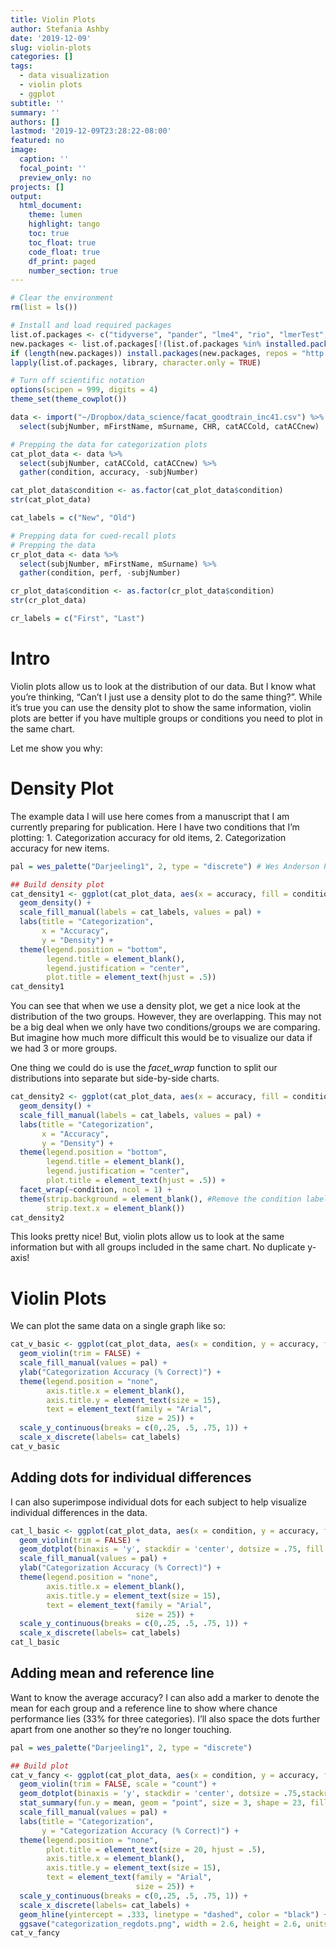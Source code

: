 ```yaml
---
title: Violin Plots
author: Stefania Ashby
date: '2019-12-09'
slug: violin-plots
categories: []
tags:
  - data visualization
  - violin plots
  - ggplot
subtitle: ''
summary: ''
authors: []
lastmod: '2019-12-09T23:28:22-08:00'
featured: no
image:
  caption: ''
  focal_point: ''
  preview_only: no
projects: []
output:
  html_document:
    theme: lumen
    highlight: tango
    toc: true
    toc_float: true
    code_float: true
    df_print: paged
    number_section: true
---
```

```r
# Clear the environment
rm(list = ls())

# Install and load required packages
list.of.packages <- c("tidyverse", "pander", "lme4", "rio", "lmerTest", "psych", "here", "janitor", "skimr", "magrittr", "cowplot", "wesanderson", "extrafont")
new.packages <- list.of.packages[!(list.of.packages %in% installed.packages()[,"Package"])] 
if (length(new.packages)) install.packages(new.packages, repos = "http://cran.us.r-project.org")
lapply(list.of.packages, library, character.only = TRUE)

# Turn off scientific notation
options(scipen = 999, digits = 4)
theme_set(theme_cowplot())


```


```r
data <- import("~/Dropbox/data_science/facat_goodtrain_inc41.csv") %>% 
  select(subjNumber, mFirstName, mSurname, CHR, catACCold, catACCnew)

# Prepping the data for categorization plots
cat_plot_data <- data %>% 
  select(subjNumber, catACCold, catACCnew) %>% 
  gather(condition, accuracy, -subjNumber)

cat_plot_data$condition <- as.factor(cat_plot_data$condition)
str(cat_plot_data)

cat_labels = c("New", "Old")

# Prepping data for cued-recall plots
# Prepping the data
cr_plot_data <- data %>% 
  select(subjNumber, mFirstName, mSurname) %>% 
  gather(condition, perf, -subjNumber)

cr_plot_data$condition <- as.factor(cr_plot_data$condition)
str(cr_plot_data)

cr_labels = c("First", "Last")
```

# Intro
Violin plots allow us to look at the distribution of our data. 
But I know what you're thinking, "Can't I just use a density plot to do the same thing?".
While it's true you can use the density plot to show the same information, violin plots are better if you have multiple groups or conditions you need to plot in the same chart. 

Let me show you why:

# Density Plot
The example data I will use here comes from a manuscript that I am currently preparing for publication. Here I have two conditions that I'm plotting: 1. Categorization accuracy for old items, 2. Categorization accuracy for new items.

```r
pal = wes_palette("Darjeeling1", 2, type = "discrete") # Wes Anderson Palette's are fun! Check them out! 

## Build density plot
cat_density1 <- ggplot(cat_plot_data, aes(x = accuracy, fill = condition)) +
  geom_density() +
  scale_fill_manual(labels = cat_labels, values = pal) +
  labs(title = "Categorization",
       x = "Accuracy", 
       y = "Density") +
  theme(legend.position = "bottom",
        legend.title = element_blank(),
        legend.justification = "center",
        plot.title = element_text(hjust = .5))
cat_density1

```

You can see that when we use a density plot, we get a nice look at the distribution of the two groups. However, they are overlapping. This may not be a big deal when we only have two conditions/groups we are comparing. But imagine how much more difficult this would be to visualize our data if we had 3 or more groups. 

One thing we could do is use the *facet_wrap* function to split our distributions into separate but side-by-side charts. 

```r

cat_density2 <- ggplot(cat_plot_data, aes(x = accuracy, fill = condition)) +
  geom_density() +
  scale_fill_manual(labels = cat_labels, values = pal) +
  labs(title = "Categorization",
       x = "Accuracy", 
       y = "Density") +
  theme(legend.position = "bottom",
        legend.title = element_blank(),
        legend.justification = "center",
        plot.title = element_text(hjust = .5)) +
  facet_wrap(~condition, ncol = 1) +
  theme(strip.background = element_blank(), #Remove the condition labels since we have a legend
        strip.text.x = element_blank())
cat_density2

```

This looks pretty nice! But, violin plots allow us to look at the same information but with all groups included in the same chart. No duplicate y-axis! 

# Violin Plots
We can plot the same data on a single graph like so:

```r
cat_v_basic <- ggplot(cat_plot_data, aes(x = condition, y = accuracy, fill=condition)) +
  geom_violin(trim = FALSE) +
  scale_fill_manual(values = pal) +
  ylab("Categorization Accuracy (% Correct)") +
  theme(legend.position = "none",
        axis.title.x = element_blank(),
        axis.title.y = element_text(size = 15),
        text = element_text(family = "Arial",
                            size = 25)) + 
  scale_y_continuous(breaks = c(0,.25, .5, .75, 1)) +
  scale_x_discrete(labels= cat_labels)
cat_v_basic

```

## Adding dots for individual differences
I can also superimpose individual dots for each subject to help visualize individual differences in the data.

```r
cat_l_basic <- ggplot(cat_plot_data, aes(x = condition, y = accuracy, fill=condition)) +
  geom_violin(trim = FALSE) +
  geom_dotplot(binaxis = 'y', stackdir = 'center', dotsize = .75, fill = "black") + #added dots 
  scale_fill_manual(values = pal) +
  ylab("Categorization Accuracy (% Correct)") +
  theme(legend.position = "none",
        axis.title.x = element_blank(),
        axis.title.y = element_text(size = 15),
        text = element_text(family = "Arial",
                            size = 25)) + 
  scale_y_continuous(breaks = c(0,.25, .5, .75, 1)) +
  scale_x_discrete(labels= cat_labels)
cat_l_basic

```

## Adding mean and reference line
Want to know the average accuracy? I can also add a marker to denote the mean for each group and a reference line to show where chance performance lies (33% for three categories). I'll also space the dots further apart from one another so they're no longer touching. 

```r
pal = wes_palette("Darjeeling1", 2, type = "discrete")

## Build plot
cat_v_fancy <- ggplot(cat_plot_data, aes(x = condition, y = accuracy, fill=condition)) +
  geom_violin(trim = FALSE, scale = "count") +
  geom_dotplot(binaxis = 'y', stackdir = 'center', dotsize = .75,stackratio = 1.5, fill = "black") +
  stat_summary(fun.y = mean, geom = "point", size = 3, shape = 23, fill = "Gold") + #adding mean marker
  scale_fill_manual(values = pal) +
  labs(title = "Categorization", 
       y = "Categorization Accuracy (% Correct)") +
  theme(legend.position = "none",
        plot.title = element_text(size = 20, hjust = .5),
        axis.title.x = element_blank(),
        axis.title.y = element_text(size = 15),
        text = element_text(family = "Arial",
                            size = 25)) + 
  scale_y_continuous(breaks = c(0,.25, .5, .75, 1)) +
  scale_x_discrete(labels= cat_labels) +
  geom_hline(yintercept = .333, linetype = "dashed", color = "black") + #added reference line
  ggsave("categorization_regdots.png", width = 2.6, height = 2.6, units = "in")
cat_v_fancy

```
